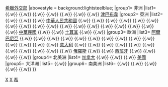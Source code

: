 {{Navbox
|name = 希臘外交
|title = {{flagicon|GRE}} {{link-en|希臘外交|Foreign relations of Greece}}
|titlestyle = background:lightsteelblue;
|groupstyle = background:lightsteelblue;
|image = [[File:Coat of arms of Greece.svg|100px]]
|above=[[希臘政府]]{{.w}} [[希臘外交部]]
|abovestyle = background:lightsteelblue;
|group1= 非洲
|list1= {{link-en|希臘－阿爾及利亞關係|Algeria–Greece relations|阿爾及利亞}} {{.w}} {{link-en|希臘－剛果民主共和國關係|Democratic Republic of Congo–Greece relations|剛果民主共和國}} {{.w}} {{link-en|希臘－埃及關係|Egypt–Greece relations|埃及}} {{.w}} {{link-en|希臘－埃塞俄比亞關係|Ethiopia–Greece relations|埃塞俄比亞}} {{.w}} {{link-en|希臘－肯雅關係|Greece–Kenya relations|肯雅}} {{.w}} {{link-en|希臘－尼日利亞關係|Greece–Nigeria relations|尼日利亞}} {{.w}} {{link-en|希臘－南非關係|Greece–South Africa relations|南非}} {{.w}} [[希臘－津巴布韋關係|津巴布韋]]
|group2= 亞洲
|list2= {{link-en|希臘－亞美尼亞關係|Armenia–Greece relations|亞美尼亞}} {{.w}} {{link-en|希臘－阿塞拜疆關係|Azerbaijan–Greece relations|阿塞拜疆}} {{.w}} {{link-en|希孟關係|Bangladesh–Greece relations|孟加拉}} {{.w}} [[中希關係|中華人民共和國]] {{.w}} {{link-en|希臘－塞浦路斯關係|Cyprus–Greece relations|塞浦路斯}} {{.w}} {{link-en|希臘－格魯吉亞關係|Georgia–Greece relations|格魯吉亞}} {{.w}} {{link-en|希臘－印度關係|Greece–India relations|印度}} {{.w}} {{link-en|希臘－印度尼西亞關係|Greece–Indonesia relations|印度尼西亞}} {{.w}} {{link-en|希臘－伊朗關係|Greece–Iran relations|伊朗}} {{.w}} {{link-en|希臘－伊拉克關係|Greece–Iraq relations|伊拉克}} {{.w}} {{link-en|希以關係|Greece–Israel relations|以色列}} {{.w}} {{link-en|日希關係|Greece–Japan relations|日本}} {{.w}} {{link-en|希約關係|Greece–Jordan relations|約旦}} {{.w}} {{link-en|希哈關係|Greece–Kazakhstan relations|哈薩克斯坦}} {{.w}} {{link-en|希臘－吉爾吉斯斯坦關係|Greece–Kyrgyzstan relations|吉爾吉斯斯坦}} {{.w}} {{link-en|希黎關係|Greece–Lebanon relations|黎巴嫩}} {{.w}} {{link-en|希臘－馬來西亞關係|Greece–Malaysia relations|馬來西亞}} {{.w}} {{link-en|希臘－巴基斯坦關係|Greece–Pakistan relations|巴基斯坦}} {{.w}} {{link-en|希菲關係|Greece–Philippines relations|菲律賓}} {{.w}} {{link-en|希沙關係|Greece–Saudi Arabia relations|沙特阿拉伯}} {{.w}} {{link-en|希韓關係|Greece–South Korea relations|韓國}} {{.w}} [[中華民國與希臘關係|中華民國]] {{.w}} {{link-en|希塔關係|Greece–Tajikistan relations|塔吉克斯坦}} {{.w}} [[希臘－土耳其關係|土耳其]] {{.w}} {{link-en|希臘－阿聯酋關係|Greece–United Arab Emirates relations|阿聯酋}} {{.w}} {{link-en|希臘－烏茲別克斯坦關係|Greece–Uzbekistan relations|烏茲別克斯坦}}
|group3= 歐洲
|list3= [[阿爾巴尼亞－希臘關係|阿爾巴尼亞]] {{.w}} {{link-en|希奧關係|Austria–Greece relations|奧地利}} {{.w}} {{link-en|希臘－比利時關係|Belgium–Greece relations|比利時}} {{.w}} {{link-en|希保關係|Bulgaria–Greece relations|保加利亞}} {{.w}} {{link-en|希克關係|Croatia–Greece relations|克羅地亞}} {{.w}} {{link-en|希捷關係|Czech Republic–Greece relations|捷克}} {{.w}} {{link-en|希丹關係|Denmark–Greece relations|丹麥}} {{.w}} {{link-en|希臘－愛沙尼亞關係|Estonia–Greece relations|愛沙尼亞}} {{.w}} {{link-en|法希關係|France–Greece relations|法國}} {{.w}} {{link-en|德希關係|Germany–Greece relations|德國}} {{.w}} {{link-en|希梵關係|Greece–Holy See relations|聖座}} {{.w}} {{link-en|希匈關係|Greece–Hungary relations|匈牙利}} {{.w}} {{link-en|希冰關係|Greece–Iceland relations|冰島}} {{.w}} {{link-en|希臘－愛爾蘭關係|Greece–Ireland relations|愛爾蘭}} {{.w}} [[希意關係|意大利]] {{.w}} {{link-en|希臘－拉脫維亞關係|Greece–Latvia relations|拉脫維亞}} {{.w}} {{link-en|希臘－立陶宛關係|Greece–Lithuania relations|立陶宛}} {{.w}} {{link-en|希臘－馬爾他關係|Greece–Malta relations|馬爾他}} {{.w}} {{link-en|希臘－摩爾多瓦關係|Greece–Moldova relations|摩爾多瓦}} {{.w}} {{link-en|希黑關係|Greece–Montenegro relations|黑山}} {{.w}} {{link-en|希荷關係|Greece–Netherlands relations|荷蘭}} {{.w}} {{link-en|希臘－北馬其頓關係|Greece–North Macedonia relations|北馬其頓}} {{.w}} {{link-en|希挪關係|Greece–Norway relations|挪威}} {{.w}} {{link-en|希臘－波蘭關係|Greece–Poland relations|波蘭}} {{.w}} {{link-en|希臘－羅馬尼亞關係|Greece–Romania relations|羅馬尼亞}} {{.w}} [[希俄關係|俄羅斯]] {{.w}} {{link-en|希臘－塞爾維亞關係|Greece–Serbia relations|塞爾維亞}} {{.w}} [[希臘－西班牙關係|西班牙]] {{.w}} {{tsl|en|Greece–Sweden relations|希臘－瑞典關係|瑞典}} {{.w}} {{link-en|希臘－瑞士關係|Greece–Switzerland relations|瑞士}} {{.w}} {{link-en|希臘－烏克蘭關係|Greece–Ukraine relations|烏克蘭}} {{.w}} {{link-en|英希關係|Greece–United Kingdom relations|英國}}
|group4= 北美洲
|list4= [[加拿大－希臘關係|加拿大]] {{.w}} {{link-en|古希關係|Cuba–Greece relations|古巴}} {{.w}} {{link-en|希墨關係|Greece–Mexico relations|墨西哥}} {{.w}} [[希美關係|美國]]
|group5= 大洋洲
|list5= {{link-en|澳希關係|Australia–Greece relations|澳洲}} {{.w}} {{link-en|希臘－紐西蘭關係|Greece–New Zealand relations|紐西蘭}}
|group6= 南美洲
|list6= {{link-en|希臘－阿根廷關係|Argentina–Greece relations|阿根廷}} {{.w}} {{link-en|希臘－巴西關係|Brazil–Greece relations|巴西}} {{.w}} {{link-en|希智關係|Chile–Greece relations|智利}} {{.w}} {{link-en|希秘關係|Greece–Peru relations|秘魯}} {{.w}} {{link-en|希臘－烏拉圭關係|Greece–Uruguay relations|烏拉圭}} {{.w}} {{link-en|希委關係|Greece–Venezuela relations|委內瑞拉}}
}}
<noinclude>
[[Category:希臘外交|X]]
[[Category:希臘政治|X]]
[[Category:各國外交導航模板|希]]
</noinclude>
